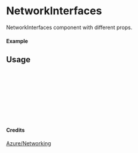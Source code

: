 
<Meta of={NetworkInterfaces} title="Azure/Networking/NetworkInterfaces" />

# NetworkInterfaces

NetworkInterfaces component with different props.

#### Example

<Canvas of={NetworkInterfaces.Primary} />

## Usage

```ts
import { NetworkInterfaces } from "yadl-ui";

const Example = () => {
  return (
      <NetworkInterfaces />
  );
};

export default Example;
```

#### Credits
[Azure/Networking](https://learn.microsoft.com/en-us/azure/architecture/icons/)
